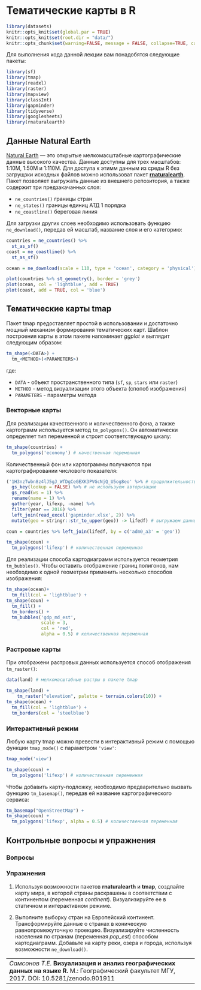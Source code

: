 # Тематические карты в R {#thematic_mapping_new}

```r
library(datasets)
knitr::opts_knit$set(global.par = TRUE)
knitr::opts_knit$set(root.dir = "data/")
knitr::opts_chunk$set(warning=FALSE, message = FALSE, collapse=TRUE, cache = TRUE)
```

Для выполнения кода данной лекции вам понадобятся следующие пакеты:
```r
library(sf)
library(tmap)
library(readxl)
library(raster)
library(mapview)
library(classInt)
library(gapminder)
library(tidyverse)
library(googlesheets)
library(rnaturalearth)
```

## Данные Natural Earth {#thematic_mapping_ne}

[Natural Earth](https://www.naturalearthdata.com/) — это открытые мелкомасштабные картографические данные высокого качества. Данные доступны для трех масштабов: 1:10М, 1:50М и 1:110М. Для доступа к этимм данным из среды R без загрущзки исходных файлов можно использоват пакет [__rnaturalearth__](https://cran.r-project.org/web/packages/rnaturalearth/index.html). Пакет позволяет выгружать данные из внешнего репозитория, а также содержит три предзакачанных слоя:

- `ne_countries()` границы стран
- `ne_states()` границы единиц АТД 1 порядка
- `ne_coastline()` береговая линия

Для загрузки других слоев необходимо использовать функцию `ne_download()`, передав ей масштаб, название слоя и его категорию: 

```r
countries = ne_countries() %>% 
  st_as_sf()
coast = ne_coastline() %>% 
  st_as_sf()

ocean = ne_download(scale = 110, type = 'ocean', category = 'physical')

plot(countries %>% st_geometry(), border = 'grey')
plot(ocean, col = 'lightblue', add = TRUE)
plot(coast, add = TRUE, col = 'blue')
```

## Тематические карты tmap {#thematic_mapping_tmap}

Пакет tmap предоставляет простой в использовании и достаточно мощный механизм формирования тематических карт. Шаблон построения карты в этом пакете напоминает _ggplot_ и выглядит следующим образом:
```r
tm_shape(<DATA>) +
  tm_<METHOD>(<PARAMETERS>)
```

где:

- `DATA` - объект пространственного типа (`sf`, `sp`, `stars` или `raster`)
- `METHOD` - метод визуализации этого объекта (спопоб изображения)
- `PARAMETERS` - параметры метода

### Векторные карты {#thematic_mapping_vectors}

Для реализации качественного и количественного фона, а также картограмм используется метод `tm_polygons()`. Он автоматически определяет тип переменной и строит соответствующую шкалу:
```r
tm_shape(countries) +
  tm_polygons('economy') # качественная переменная
```

Количественный фон или картограммы получаются при картографировании числового показателя:
```r
('1H3nzTwbn8z4lJ5gJ_WfDgCeGEXK3PVGcNjQ_U5og8eo' %>% # продолжительность жизни
  gs_key(lookup = FALSE) %>% # не используем авторизацию
  gs_read(ws = 1) %>% 
  rename(name = 1) %>% 
  gather(year, lifexp, -name) %>% 
  filter(year == 2016) %>% 
  left_join(read_excel('gapminder.xlsx', 2)) %>% 
  mutate(geo = stringr::str_to_upper(geo)) -> lifedf) # выгружаем данные по ВВП на душу населения и сохраняем в переменную lifedf

coun = countries %>% left_join(lifedf, by = c('adm0_a3' = 'geo'))

tm_shape(coun) +
  tm_polygons('lifexp') # количественная переменная
```

Для реализации способа картодиаграмм используется геометрия `tm_bubbles()`. Чтобы оставить отображение границ полигонов, нам необходимо к одной геометрии применить несколько способов изображения:
```r
tm_shape(ocean)+
  tm_fill(col = 'lightblue') +
tm_shape(coun) +
  tm_fill() +
  tm_borders() +
  tm_bubbles('gdp_md_est', 
             scale = 3,
             col = 'red', 
             alpha = 0.5) # количественная переменная
```

### Растровые карты {#thematic_mapping_rasters}

При отображени растровых данных используется способ отображения `tm_raster()`:
```r
data(land) # мелкомасштабные растры в пакете tmap

tm_shape(land) +
    tm_raster("elevation", palette = terrain.colors(10)) +
tm_shape(ocean) +
  tm_fill(col = 'lightblue') +
  tm_borders(col = 'steelblue')
```

### Интерактивный режим  {#thematic_mapping_interactive}

Любую карту tmap можно превести в интерактивный режим с помощью функции `tmap_mode()` с параметром `'view'`:
```r
tmap_mode('view')

tm_shape(coun) +
  tm_polygons('lifexp') # количественная переменная
```

Чтобы добавить карту-подложку, необходимо предварительно вызвать функцию `tm_basemap()`, передав ей название картографического сервиса:
```r
tm_basemap("OpenStreetMap") +
tm_shape(coun) +
  tm_polygons('lifexp', alpha = 0.5) # количественная переменная
```

## Контрольные вопросы и упражнения {#questions_tasks_tmap}

### Вопросы {#questions_tmap}

### Упражнения {#tasks_tmap}

1. Используя возможности пакетов __rnaturalearth__ и __tmap__, создпайте карту мира, в которой страны раскрашены в соответствии с континентом (переменная _continent_). Визуализируйте ее в статичном и интерактивном режиме.

2. Выполните выборку стран на Европейский континент. Трансформируйте данные о странах в коническую равнопромежуточную проекцию. Визуализируйте численность населения по странам (переменная _pop\_est_) способом картодиаграмм. Добавьте на карту реки, озера и города, используя возможности `ne_download()`.

----
_Самсонов Т.Е._ **Визуализация и анализ географических данных на языке R.** М.: Географический факультет МГУ, 2017. DOI: 10.5281/zenodo.901911
----